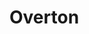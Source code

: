 
# Overton
<ProjectDetails
  region="North"
  house="House Overton"
  type="Keep"
  status="Completed"
  warp="/warp overton"
  projectLead="WolfeG"
  dateStarted="2013-06-11T07:00:00+00:00"
  dateCompleted="2013-06-11T07:00:00+00:00"
/>
